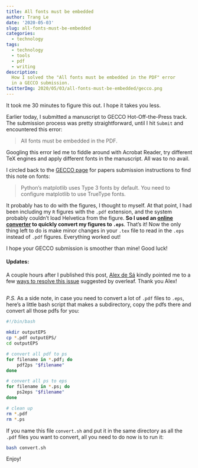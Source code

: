```yaml
---
title: All fonts must be embedded
author: Trang Le
date: '2020-05-03'
slug: all-fonts-must-be-embedded
categories:
  - technology
tags:
  - technology
  - tools
  - pdf
  - writing
description:
  How I solved the "All fonts must be embedded in the PDF" error
  in a GECCO submission.
twitterImg: 2020/05/03/all-fonts-must-be-embedded/gecco.png
---
```


It took me 30 minutes to figure this out.
I hope it takes you less.

Earlier today, I submitted a manuscript to GECCO Hot-Off-the-Press track.
The submission process was pretty straightforward, until I hit `Submit` and encountered this error:

> All fonts must be embedded in the PDF.

Googling this error led me to fiddle around with Acrobat Reader, try different TeX engines and apply different fonts in the manuscript.
All was to no avail.

I circled back to the [GECCO page](https://gecco-2020.sigevo.org/index.html/Papers+Submission+Instructions) for papers submission instructions to find this note on fonts:

> Python's matplotlib uses Type 3 fonts by default. You need to configure matplotlib to use TrueType fonts.

It probably has to do with the figures, I thought to myself.
At that point, I had been including my `R` figures with the `.pdf` extension, and the system probably couldn't load Helvetica from the figure.
**So I used an [online converter](https://convertio.co/pdf-eps/) to quickly convert my figures to `.eps`**.
That's it! 
Now the only thing left to do is make minor changes in your `.tex` file to read in the `.eps` instead of `.pdf` figures.
Everything worked out!

I hope your GECCO submission is smoother than mine!
Good luck!

#### Updates:
A couple hours after I published this post, [Alex de Sá](https://twitter.com/alexgcsa) kindly pointed me to a few [ways to resolve this issue](https://www.overleaf.com/learn/latex/Questions/My_submission_was_rejected_by_the_journal_because_%22Font_XYZ_is_not_embedded%22._What_can_I_do%3F) suggested by overleaf.
Thank you Alex!

##

*P.S.* As a side note, in case you need to convert a lot of `.pdf` files to `.eps`, here's a little bash script that makes a subdirectory, copy the pdfs there and convert all those pdfs for you:

```bash
#!/bin/bash

mkdir outputEPS
cp *.pdf outputEPS/
cd outputEPS

# convert all pdf to ps
for filename in *.pdf; do
    pdf2ps "$filename"
done

# convert all ps to eps
for filename in *.ps; do
    ps2eps "$filename"
done

# clean up
rm *.pdf
rm *.ps
```

If you name this file `convert.sh` and put it in the same directory as all the `.pdf` files you want to convert, all you need to do now is to run it:

```bash
bash convert.sh
```

Enjoy!

